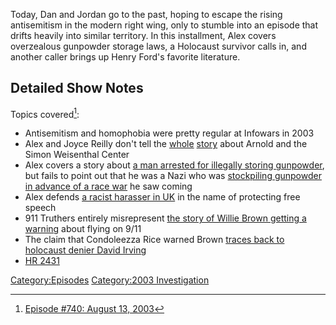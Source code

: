 {{DEFAULTSORT:
    #_EPISODE_0740:August 13, 2003
}}{{Episode
    | title           = August 13, 2003
    | caption         = [https://knowledgefight.libsyn.com/740-august-13-2003 Listen to this episode on Libsyn]
    | episodeNumber   = 740
    | length          = 01:14:52
    | airDate         = October 26, 2022
    | coverageDate    = August 13, 2003
    | episodeType     = [[:Category:2003 Investigation|2003 Investigation]]
    | previousEpisode = [[739: Formulaic Objections Part 8]]
}}

{{Stub}}

Today, Dan and Jordan go to the past, hoping to escape the rising antisemitism in the modern right wing, only to stumble into an episode that drifts heavily into similar territory. In this installment, Alex covers overzealous gunpowder storage laws, a Holocaust survivor calls in, and another caller brings up Henry Ford's favorite literature.

==Detailed Show Notes==

Topics covered<ref>[https://knowledgefight.com/research/2022/10/25/episode-740-august-13-2003 Episode #740: August 13, 2003]</ref>:

*Antisemitism and homophobia were pretty regular at Infowars in 2003
*Alex and Joyce Reilly don't tell the [https://www.capecodtimes.com/story/news/2003/08/25/arnold-s-dad-was-storm/50950808007/ whole] [https://www.latimes.com/archives/la-xpm-2003-aug-14-me-father14-story.html story] about Arnold and the Simon Weisenthal Center
*Alex covers a story about [https://www.washingtonpost.com/archive/local/2003/10/29/supremacist-set-for-plea-bargain-release/0aa9c4c5-9dcb-45ee-b4de-4543f00e3f35/ a man arrested for illegally storing gunpowder], but fails to point out that he was a Nazi who was [https://www.religionnewsblog.com/4874/md-man-pleads-guilty-to-weapons-charges stockpiling gunpowder in advance of a race war] he saw coming
*Alex defends [https://www.theguardian.com/uk/2003/aug/13/race.world a racist harasser in UK] in the name of protecting free speech
*911 Truthers entirely misrepresent [https://www.sfgate.com/bayarea/matier-ross/article/Willie-Brown-got-low-key-early-warning-about-air-3314754.php the story of Willie Brown getting a warning] about flying on 9/11
*The claim that Condoleezza Rice warned Brown [http://www.911myths.com/index.php/Willie_Brown traces back to holocaust denier David Irving]
*[https://www.congress.gov/bill/105th-congress/house-bill/2431 HR 2431]

[[Category:Episodes]]
[[Category:2003 Investigation]]
